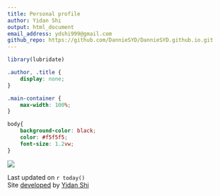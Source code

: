 ```yaml
---
title: Personal profile
author: Yidan Shi
output: html_document
email_address: ydshi999@gmail.com
github_repo: https://github.com/DannieSYD/DannieSYD.github.io.git
---
```


```r
library(lubridate)
```


```css
.author, .title {
    display: none;
}

.main-container {
    max-width: 100%;
}

body{
    background-color: black;
    color: #f5f5f5;
    font-size: 1.2vw;
}
```

![](visuals/flying_puppy.png)

Last updated on `r today()`  
Site [developed](`r rmarkdown::metadata$github_repo`) by [Yidan Shi](mailto: `r rmarkdown::metadata$email_address`)